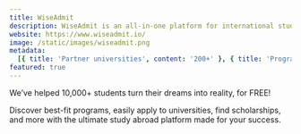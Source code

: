 ```yaml
---
title: WiseAdmit
description: WiseAdmit is an all-in-one platform for international students to instantly find scholarships, best-fit programs, and universities worldwide.ß
website: https://www.wiseadmit.io/
image: /static/images/wiseadmit.png
metadata:
  [{ title: 'Partner universities', content: '200+' }, { title: 'Programs', content: '13,000+' }]
featured: true
---
```


We’ve helped 10,000+ students turn their dreams into reality, for FREE!

Discover best-fit programs, easily apply to universities, find scholarships, and more with the ultimate study abroad platform made for your success.
